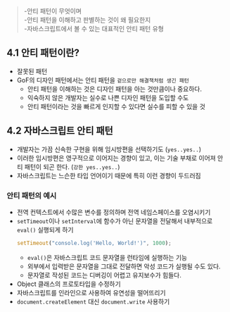 > -안티 패턴이 무엇이며<br/>-안티 패턴을 이해하고 판별하는 것이 왜 필요한지<br/>-자바스크립트에서 볼 수 있는 대표적인 안티 패턴 유형

## 4.1 안티 패턴이란?

- 잘못된 패턴
- GoF의 디자인 패턴에서는 안티 패턴을 `겉으로만 해결책처럼 생긴 패턴`
  - 안티 패턴을 이해하는 것은 디자인 패턴을 아는 것만큼이나 중요하다.
  - 익숙하지 않은 개발자는 실수로 나쁜 디자인 패턴을 도입할 수도
  - 안티 패턴이라는 것을 빠르게 인지할 수 있다면 실수를 피할 수 있을 것

## 4.2 자바스크립트 안티 패턴

- 개발자는 가끔 신속한 구현을 위해 임시방편을 선택하기도 (`yes..yes..`)
- 이러한 임시방편은 영구적으로 이어지는 경향이 있고, 이는 기술 부채로 이어져 안티 패턴이 되곤 한다. (`강한 yes..yes..`)
- 자바스크립트는 느슨한 타입 언어이기 때문에 특히 이런 경향이 두드러짐

### 안티 패턴의 예시

- 전역 컨텍스트에서 수많은 변수를 정의하며 전역 네임스페이스를 오염시키기
- `setTimeout`이나 `setInterval`에 함수가 아닌 문자열을 전달해서 내부적으로 `eval()` 실행되게 하기
  ```js
  setTimeout("console.log('Hello, World!')", 1000);
  ```
  - `eval()`은 자바스크립트 코드 문자열을 런타임에 실행하는 기능
  - 외부에서 입력받은 문자열을 그대로 전달하면 악성 코드가 실행될 수도 있다.
  - 문자열로 작성된 코드는 디버깅이 어렵고 유지보수가 힘들다.
- Object 클래스의 프로토타입을 수정하기
- 자바스크립트를 인라인으로 사용하여 유연성을 떨어뜨리기
- `document.createElement` 대신 `document.write` 사용하기
